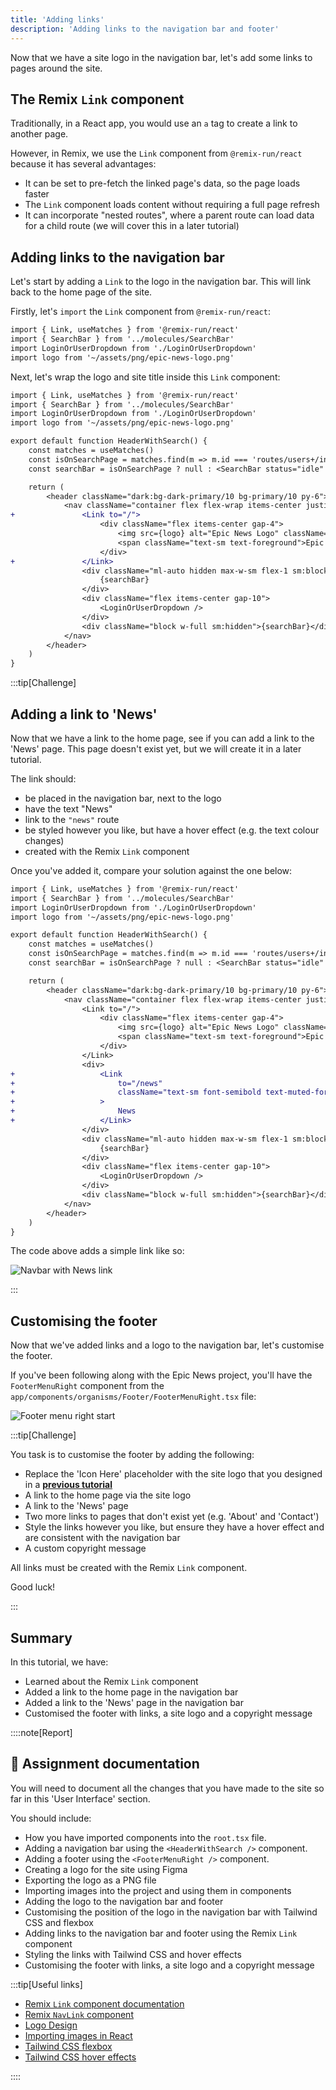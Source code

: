 ```yaml
---
title: 'Adding links'
description: 'Adding links to the navigation bar and footer'
---
```



Now that we have a site logo in the navigation bar, let's add some links to pages around the site.

## The Remix `Link` component

Traditionally, in a React app, you would use an `a` tag to create a link to another page.

However, in Remix, we use the `Link` component from `@remix-run/react` because it has several advantages:

- It can be set to pre-fetch the linked page's data, so the page loads faster
- The `Link` component loads content without requiring a full page refresh
- It can incorporate "nested routes", where a parent route can load data for a child route (we will cover this in a later tutorial)

## Adding links to the navigation bar

Let's start by adding a `Link` to the logo in the navigation bar. This will link back to the home page of the site.

Firstly, let's `import` the `Link` component from `@remix-run/react`:

```diff lang="tsx" ins="Link, " title="app/components/organisms/HeaderWithSearch.tsx"
import { Link, useMatches } from '@remix-run/react'
import { SearchBar } from '../molecules/SearchBar'
import LoginOrUserDropdown from './LoginOrUserDropdown'
import logo from '~/assets/png/epic-news-logo.png'
```

Next, let's wrap the logo and site title inside this `Link` component:

```diff lang="tsx" title="app/components/organisms/HeaderWithSearch.tsx" showLineNumbers collapse={1-4, 20-26}
import { Link, useMatches } from '@remix-run/react'
import { SearchBar } from '../molecules/SearchBar'
import LoginOrUserDropdown from './LoginOrUserDropdown'
import logo from '~/assets/png/epic-news-logo.png'

export default function HeaderWithSearch() {
	const matches = useMatches()
	const isOnSearchPage = matches.find(m => m.id === 'routes/users+/index')
	const searchBar = isOnSearchPage ? null : <SearchBar status="idle" />

	return (
		<header className="dark:bg-dark-primary/10 bg-primary/10 py-6">
			<nav className="container flex flex-wrap items-center justify-between gap-4 sm:flex-nowrap md:gap-8">
+				<Link to="/">
					<div className="flex items-center gap-4">
						<img src={logo} alt="Epic News Logo" className="w-16" />
						<span className="text-sm text-foreground">Epic News</span>
					</div>
+				</Link>
				<div className="ml-auto hidden max-w-sm flex-1 sm:block">
					{searchBar}
				</div>
				<div className="flex items-center gap-10">
					<LoginOrUserDropdown />
				</div>
				<div className="block w-full sm:hidden">{searchBar}</div>
			</nav>
		</header>
	)
}
```

:::tip[Challenge]

## Adding a link to 'News'

Now that we have a link to the home page, see if you can add a link to the 'News' page. This page doesn't exist yet, but we will create it in a later tutorial.

The link should:
- be placed in the navigation bar, next to the logo
- have the text "News"
- link to the `"news"` route
- be styled however you like, but have a hover effect (e.g. the text colour changes)
- created with the Remix `Link` component

Once you've added it, compare your solution against the one below:

<MonsterReveal>

```diff lang="tsx" title="app/components/organisms/HeaderWithSearch.tsx" showLineNumbers collapse={}
import { Link, useMatches } from '@remix-run/react'
import { SearchBar } from '../molecules/SearchBar'
import LoginOrUserDropdown from './LoginOrUserDropdown'
import logo from '~/assets/png/epic-news-logo.png'

export default function HeaderWithSearch() {
	const matches = useMatches()
	const isOnSearchPage = matches.find(m => m.id === 'routes/users+/index')
	const searchBar = isOnSearchPage ? null : <SearchBar status="idle" />

	return (
		<header className="dark:bg-dark-primary/10 bg-primary/10 py-6">
			<nav className="container flex flex-wrap items-center justify-between gap-4 sm:flex-nowrap md:gap-8">
				<Link to="/">
					<div className="flex items-center gap-4">
						<img src={logo} alt="Epic News Logo" className="w-16" />
						<span className="text-sm text-foreground">Epic News</span>
					</div>
				</Link>
				<div>
+					<Link
+						to="/news"
+						className="text-sm font-semibold text-muted-foreground transition hover:text-foreground"
+					>
+						News
+					</Link>
				</div>
				<div className="ml-auto hidden max-w-sm flex-1 sm:block">
					{searchBar}
				</div>
				<div className="flex items-center gap-10">
					<LoginOrUserDropdown />
				</div>
				<div className="block w-full sm:hidden">{searchBar}</div>
			</nav>
		</header>
	)
}
```

</MonsterReveal>

The code above adds a simple link like so:

![Navbar with News link](src/assets/gif/navbar-news-link.gif)

:::

## Customising the footer

Now that we've added links and a logo to the navigation bar, let's customise the footer.

If you've been following along with the Epic News project, you'll have the `FooterMenuRight` component from the `app/components/organisms/Footer/FooterMenuRight.tsx` file:

![Footer menu right start](src/assets/png/epic-news/footer-menu-right-start.png)

:::tip[Challenge]

You task is to customise the footer by adding the following:

- Replace the 'Icon Here' placeholder with the site logo that you designed in a [**previous tutorial**](/code-monster/guides/epic-news/ui/logo-design)
- A link to the home page via the site logo
- A link to the 'News' page
- Two more links to pages that don't exist yet (e.g. 'About' and 'Contact')
- Style the links however you like, but ensure they have a hover effect and are consistent with the navigation bar
- A custom copyright message

All links must be created with the Remix `Link` component.

Good luck!

:::

## Summary

In this tutorial, we have:

- Learned about the Remix `Link` component
- Added a link to the home page in the navigation bar
- Added a link to the 'News' page in the navigation bar
- Customised the footer with links, a site logo and a copyright message

::::note[Report]

## 📄 Assignment documentation

You will need to document all the changes that you have made to the site so far in this 'User Interface' section.

You should include:

- How you have imported components into the `root.tsx` file.
- Adding a navigation bar using the `<HeaderWithSearch />` component.
- Adding a footer using the `<FooterMenuRight />` component.
- Creating a logo for the site using Figma
- Exporting the logo as a PNG file
- Importing images into the project and using them in components
- Adding the logo to the navigation bar and footer
- Customising the position of the logo in the navigation bar with Tailwind CSS and flexbox
- Adding links to the navigation bar and footer using the Remix `Link` component
- Styling the links with Tailwind CSS and hover effects
- Customising the footer with links, a site logo and a copyright message

:::tip[Useful links]

- [Remix `Link` component documentation](https://remix.run/docs/en/main/components/link)
- [Remix `NavLink` component](https://remix.run/docs/en/main/components/nav-link)
- [Logo Design](https://www.canva.com/learn/logo-design-principles/)
- [Importing images in React](https://create-react-app.dev/docs/adding-images-fonts-and-files/)
- [Tailwind CSS flexbox](https://tailwindcss.com/docs/flex)
- [Tailwind CSS hover effects](https://tailwindcss.com/docs/hover-focus-and-other-states)

::::
